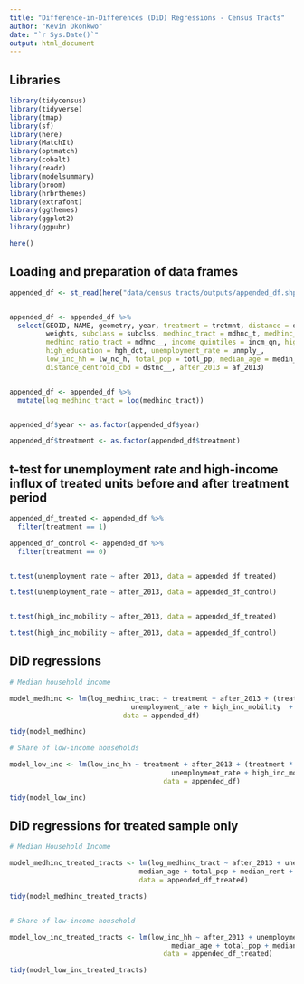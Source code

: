 ```yaml
---
title: "Difference-in-Differences (DiD) Regressions - Census Tracts"
author: "Kevin Okonkwo"
date: "`r Sys.Date()`"
output: html_document
---
```


## Libraries

```r

library(tidycensus)
library(tidyverse)
library(tmap)
library(sf)
library(here)
library(MatchIt)
library(optmatch)
library(cobalt)
library(readr)
library(modelsummary)
library(broom)
library(hrbrthemes)
library(extrafont)
library(ggthemes)
library(ggplot2)
library(ggpubr)

here()

```

## Loading and preparation of data frames

```r

appended_df <- st_read(here("data/census tracts/outputs/appended_df.shp"))


appended_df <- appended_df %>% 
  select(GEOID, NAME, geometry, year, treatment = tretmnt, distance = distanc,
         weights, subclass = subclss, medhinc_tract = mdhnc_t, medhinc_county = mdhnc_c,
         medhinc_ratio_tract = mdhnc__, income_quintiles = incm_qn, high_inc_mobility = hgh_nc_,
         high_education = hgh_dct, unemployment_rate = unmply_,
         low_inc_hh = lw_nc_h, total_pop = totl_pp, median_age = medin_g, median_rent = mdn_rnt,
         distance_centroid_cbd = dstnc__, after_2013 = af_2013)


appended_df <- appended_df %>%
  mutate(log_medhinc_tract = log(medhinc_tract))


appended_df$year <- as.factor(appended_df$year)

appended_df$treatment <- as.factor(appended_df$treatment)

```

## t-test for unemployment rate and high-income influx of treated units before and after treatment period

```r

appended_df_treated <- appended_df %>% 
  filter(treatment == 1)

appended_df_control <- appended_df %>% 
  filter(treatment == 0)


t.test(unemployment_rate ~ after_2013, data = appended_df_treated)

t.test(unemployment_rate ~ after_2013, data = appended_df_control)


t.test(high_inc_mobility ~ after_2013, data = appended_df_treated)

t.test(high_inc_mobility ~ after_2013, data = appended_df_control)

```

## DiD regressions

```r

# Median household income

model_medhinc <- lm(log_medhinc_tract ~ treatment + after_2013 + (treatment * after_2013) +
                              unemployment_rate + high_inc_mobility  + median_age + total_pop + median_rent + distance_centroid_cbd,
                            data = appended_df)

tidy(model_medhinc)

# Share of low-income households

model_low_inc <- lm(low_inc_hh ~ treatment + after_2013 + (treatment * after_2013) +
                                        unemployment_rate + high_inc_mobility + median_age + total_pop + median_rent + distance_centroid_cbd,
                                      data = appended_df)

tidy(model_low_inc)

```

## DiD regressions for treated sample only

``` r

# Median Household Income

model_medhinc_treated_tracts <- lm(log_medhinc_tract ~ after_2013 + unemployment_rate + high_inc_mobility +
                                median_age + total_pop + median_rent + distance_centroid_cbd,
                                data = appended_df_treated)

tidy(model_medhinc_treated_tracts)


# Share of low-income household

model_low_inc_treated_tracts <- lm(low_inc_hh ~ after_2013 + unemployment_rate + high_inc_mobility +
                                        median_age + total_pop + median_rent + distance_centroid_cbd,
                                      data = appended_df_treated)

tidy(model_low_inc_treated_tracts)

```
